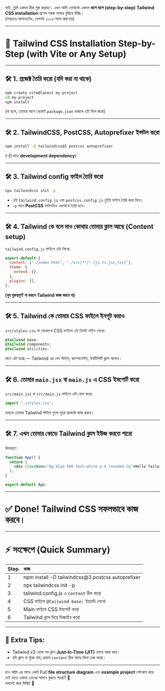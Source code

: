 ভাই, তুমি একদম ঠিক শুরু করছো। এখন আমি তোমাকে একদম **ধাপে ধাপে (step-by-step)** **Tailwind CSS installation** প্রসেস সহজ ভাষায় বুঝিয়ে দিচ্ছি।  
(সবচেয়ে আপডেটেড, যেমনটা ২০২৫ সালে করা হয়)

---

# 🌟 Tailwind CSS Installation Step-by-Step (with Vite or Any Setup)

---

## 🛠 1. প্রজেক্ট তৈরি করো (যদি করা না থাকে)

```bash
npm create vite@latest my-project
cd my-project
npm install
```

(না হলে, তোমার আগে থেকেই `package.json` থাকলে এটা স্কিপ করো)

---

## 🛠 2. TailwindCSS, PostCSS, Autoprefixer ইন্সটল করো

```bash
npm install -D tailwindcss@3 postcss autoprefixer
```

(-D মানে **development dependency**)

---

## 🛠 3. Tailwind config ফাইল তৈরি করো

```bash
npx tailwindcss init -p
```

- এটা `tailwind.config.js` এবং `postcss.config.js` দুইটা ফাইল তৈরি করে দিবে।
- `-p` মানে **PostCSS** ফাইলটাও একসাথে তৈরি হবে।

---

## 🛠 4. Tailwind কে বলে দাও কোথায় তোমার ক্লাস আছে (Content setup)

`tailwind.config.js` ফাইলে এটা লিখো:

```javascript
export default {
  content: ["./index.html", "./src/**/*.{js,ts,jsx,tsx}"],
  theme: {
    extend: {},
  },
  plugins: [],
};
```

**(খুব গুরুত্বপূর্ণ! না করলে Tailwind কাজ করবে না)**

---

## 🛠 5. Tailwind কে তোমার CSS ফাইলে ইনপুট করাও

`src/styles.css` বা যেকোনো CSS ফাইলে এই তিনটা লাইন লেখো:

```css
@tailwind base;
@tailwind components;
@tailwind utilities;
```

মানে এটা হচ্ছে — Tailwind এর বেস স্টাইল, কম্পোনেন্টস, ইউটিলিটি ক্লাস আনবে।

---

## 🛠 6. তোমার `main.jsx` বা `main.js` এ CSS ইমপোর্ট করো

`src/main.jsx` বা `src/main.js` ফাইলে এটা যোগ করো:

```javascript
import "./styles.css";
```

তাহলে তোমার Tailwind স্টাইল গুলো পুরো প্রজেক্টে কাজ করবে।

---

## 🛠 7. এখন তোমার কোডে Tailwind ক্লাস ইউজ করতে পারো

উদাহরণ:

```jsx
function App() {
  return (
    <div className="bg-blue-500 text-white p-4 rounded-lg">Hello Tailwind!</div>
  );
}

export default App;
```

---

# ✅ Done! Tailwind CSS সফলভাবে কাজ করবে।

---

# ⚡ সংক্ষেপে (Quick Summary)

| Step | কাজ                                               |
| :--- | :------------------------------------------------ |
| 1    | npm install -D tailwindcss@3 postcss autoprefixer |
| 2    | npx tailwindcss init -p                           |
| 3    | tailwind.config.js এ `content` ঠিক করো            |
| 4    | CSS ফাইলে `@tailwind base;` ইত্যাদি লেখো          |
| 5    | Main ফাইলে CSS ইমপোর্ট করো                        |
| 6    | Tailwind ক্লাস দিয়ে ডিজাইন করো                    |

---

## 🎯 Extra Tips:

- Tailwind v3 থেকে সব ক্লাস **Just-In-Time (JIT)** মোডে কাজ করে।
- যদি ক্লাস না খুঁজে পায়, প্রথমে `content` ঠিক আছে কিনা চেক করো।

---

চাও আমি এর সাথে একটা Full **file structure diagram** এবং **example project** সেটআপ করে দেই যাতে একদম চোখের সামনে বুঝতে পারো? 🚀  
বললেই করে দিচ্ছি! 🎯

